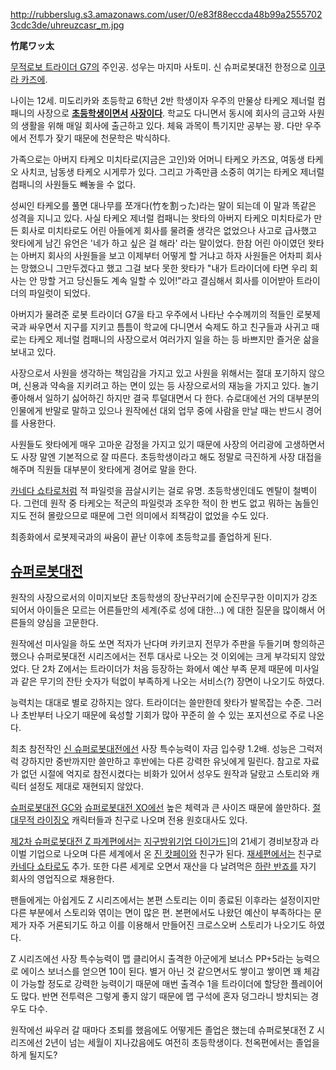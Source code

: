 http://rubberslug.s3.amazonaws.com/user/0/e83f88eccda48b99a25557023cdc3de/uhreuzcasr_m.jpg

'''竹尾ワッ太'''

[[무적로보 트라이더 G7]]의 주인공. 성우는 마지마 사토미. 신 슈퍼로봇대전 한정으로 [[이쿠라 카즈에]].

나이는 12세. 미도리카와 초등학교 6학년 2반 학생이자 우주의 만물상 타케오 제너럴 컴패니의 사장으로 '''[[초등학생]]이면서 [[사장]]이다'''. 학교도 다니면서 동시에 회사의 금고와 사원의 생활을 위해 매일 회사에 출근하고 있다. 체육 과목이 특기지만 공부는 꽝. 다만 우주에서 전투가 잦기 때문에 천문학은 박식하다.

가족으로는 아버지 타케오 미치타로(지금은 고인)와 어머니 타케오 카즈요, 여동생 타케오 사치코, 남동생 타케오 시게루가 있다. 그리고 가족만큼 소중히 여기는 타케오 제너럴 컴패니의 사원들도 빼놓을 수 없다.

성씨인 타케오를 풀면 대나무를 쪼개다(竹を割った)라는 말이 되는데 이 말과 똑같은 성격을 지니고 있다. 사실 타케오 제너럴 컴패니는 왓타의 아버지 타케오 미치타로가 만든 회사로 미치타로도 어린 아들에게 회사를 물려줄 생각은 없었으나 사고로 급사했고 왓타에게 남긴 유언은 '네가 하고 싶은 걸 해라' 라는 말이었다. 한참 어린 아이였던 왓타는 아버지 회사의 사원들을 보고 이제부터 어떻게 할 거냐고 하자 사원들은 어차피 회사는 망했으니 그만두겠다고 했고 그걸 보다 못한 왓타가 "내가 트라이더에 타면 우리 회사는 안 망할 거고 당신들도 계속 일할 수 있어!"라고 결심해서 회사를 이어받아 트라이더의 파일럿이 되었다.

아버지가 물려준 로봇 트라이더 G7을 타고 우주에서 나타난 수수께끼의 적들인 로봇제국과 싸우면서 지구를 지키고 틈틈이 학교에 다니면서 숙제도 하고 친구들과 사귀고 때로는 타케오 제너럴 컴패니의 사장으로서 여러가지 일을 하는 등 바쁘지만 즐거운 삶을 보내고 있다.

사장으로서 사원을 생각하는 책임감을 가지고 있고 사원을 위해서는 절대 포기하지 않으며, 신용과 약속을 지키려고 하는 면이 있는 등 사장으로서의 재능을 가지고 있다. 놀기 좋아해서 일하기 싫어하긴 하지만 결국 투덜대면서 다 한다. 슈로대에선 거의 대부분의 인물에게 반말로 말하고 있으나 원작에선 대외 업무 중에 사람을 만날 때는 반드시 경어를 사용한다.

사원들도 왓타에게 매우 고마운 감정을 가지고 있기 때문에 사장의 어리광에 고생하면서도 사장 말엔 기본적으로 잘 따른다. 초등학생이라고 해도 정말로 극진하게 사장 대접을 해주며 직원들 대부분이 왓타에게 경어로 말을 한다.

[[카네다 쇼타로]]처럼 적 파일럿을 끔살시키는 걸로 유명. 초등학생인데도 멘탈이 철벽이다. 그런데 원작 중 타케오는 적군의 파일럿과 조우한 적이 한 번도 없고 뭐하는 놈들인지도 전혀 몰랐으므로 때문에 그런 의미에서 죄책감이 없었을 수도 있다.

최종화에서 로봇제국과의 싸움이 끝난 이후에 초등학교를 졸업하게 된다.

== [[슈퍼로봇대전]] ==
원작의 사장으로서의 이미지보단 초등학생의 장난꾸러기에 순진무구한 이미지가 강조되어서 아이들은 모르는 어른들만의 세계(주로 성에 대한...) 에 대한 질문을 많이해서 어른들의 양심을 고문한다.

원작에선 미사일을 하도 쏘면 적자가 난다며 카키코지 전무가 주판을 두들기며 항의하곤 했으나 슈퍼로봇대전 시리즈에서는 전투 대사로 나오는 것 이외에는 크게 부각되지 않았었다. 단 2차 Z에서는 트라이더가 처음 등장하는 화에서 예산 부족 문제 때문에 미사일과 같은 무기의 잔탄 숫자가 턱없이 부족하게 나오는 서비스(?) 장면이 나오기도 하였다. 

능력치는 대대로 별로 강하지는 않다. 트라이더는 쓸만한데 왓타가 발목잡는 수준. 그러나 초반부터 나오기 때문에 육성할 기회가 많아 꾸준히 쓸 수 있는 포지션으로 주로 나온다.

최초 참전작인 [[신 슈퍼로봇대전]]에선 사장 특수능력이 자금 입수량 1.2배. 성능은 그럭저럭 강하지만 중반까지만 쓸만하고 후반에는 다른 강력한 유닛에게 밀린다. 참고로 자료가 없던 시절에 억지로 참전시켰다는 비화가 있어서 성우도 원작과 달랐고 스토리와 캐릭터 설정도 제대로 재현되지 않았다.

[[슈퍼로봇대전 GC]]와 [[슈퍼로봇대전 XO]]에선 높은 체력과 큰 사이즈 때문에 쓸만하다. [[절대무적 라이징오]] 캐릭터들과 친구로 나오며 전용 원호대사도 있다.

[[제2차 슈퍼로봇대전 Z 파계편]]에서는 [[지구방위기업 다이가드]]]의 21세기 경비보장과 라이벌 기업으로 나오며 다른 세계에서 온 [[진 캇페이]]와 친구가 된다. [[재세편]]에서는 친구로 [[카네다 쇼타로]]도 추가. 또한 다른 세게로 오면서 재산을 다 날려먹은 [[하란 반죠]]를 자기 회사의 영업직으로 채용한다. 

팬들에게는 아쉽게도 Z 시리즈에서는 본편 스토리는 이미 종료된 이후라는 설정이지만 다른 부분에서 스토리와 엮이는 면이 많은 편. 본편에서도 나왔던 예산이 부족하다는 문제가 자주 거론되기도 하고 이를 이용해서 만들어진 크로스오버 스토리가 나오기도 하였다.

Z 시리즈에선 사장 특수능력이 맵 클리어시 출격한 아군에게 보너스 PP+5라는 능력으로 에이스 보너스를 얻으면 10이 된다. 별거 아닌 것 같으면서도 쌓이고 쌓이면 꽤 체감이 가능할 정도로 강력한 능력이기 때문에 매번 출격수 1을 트라이더에 할당한 플레이어도 많다. 반면 전투력은 그렇게 좋지 않기 때문에 맵 구석에 혼자 덩그라니 방치되는 경우도 다수.

원작에선 싸우러 갈 때마다 조퇴를 했음에도 어떻게든 졸업은 했는데 슈퍼로봇대전 Z 시리즈에선 2년이 넘는 세월이 지나갔음에도 여전히 초등학생이다. 천옥편에서는 졸업을 하게 될지도?

